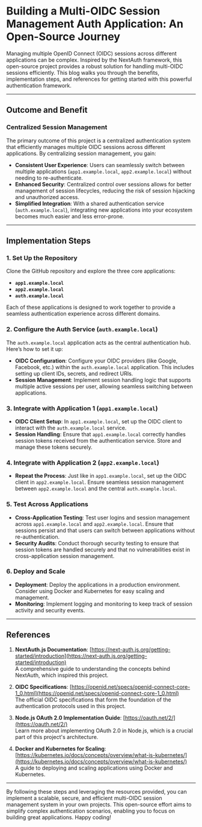 # Building a Multi-OIDC Session Management Auth Application: An Open-Source Journey

Managing multiple OpenID Connect (OIDC) sessions across different applications can be complex. Inspired by the NextAuth framework, this open-source project provides a robust solution for handling multi-OIDC sessions efficiently. This blog walks you through the benefits, implementation steps, and references for getting started with this powerful authentication framework.

---

## Outcome and Benefit

### Centralized Session Management
The primary outcome of this project is a centralized authentication system that efficiently manages multiple OIDC sessions across different applications. By centralizing session management, you gain:

- **Consistent User Experience**: Users can seamlessly switch between multiple applications (`app1.example.local`, `app2.example.local`) without needing to re-authenticate.
- **Enhanced Security**: Centralized control over sessions allows for better management of session lifecycles, reducing the risk of session hijacking and unauthorized access.
- **Simplified Integration**: With a shared authentication service (`auth.example.local`), integrating new applications into your ecosystem becomes much easier and less error-prone.

---

## Implementation Steps

### 1. Set Up the Repository
Clone the GitHub repository and explore the three core applications:

- **`app1.example.local`**
- **`app2.example.local`**
- **`auth.example.local`**

Each of these applications is designed to work together to provide a seamless authentication experience across different domains.

### 2. Configure the Auth Service (`auth.example.local`)
The `auth.example.local` application acts as the central authentication hub. Here’s how to set it up:

- **OIDC Configuration**: Configure your OIDC providers (like Google, Facebook, etc.) within the `auth.example.local` application. This includes setting up client IDs, secrets, and redirect URIs.
- **Session Management**: Implement session handling logic that supports multiple active sessions per user, allowing seamless switching between applications.

### 3. Integrate with Application 1 (`app1.example.local`)

- **OIDC Client Setup**: In `app1.example.local`, set up the OIDC client to interact with the `auth.example.local` service.
- **Session Handling**: Ensure that `app1.example.local` correctly handles session tokens received from the authentication service. Store and manage these tokens securely.

### 4. Integrate with Application 2 (`app2.example.local`)

- **Repeat the Process**: Just like in `app1.example.local`, set up the OIDC client in `app2.example.local`. Ensure seamless session management between `app2.example.local` and the central `auth.example.local`.

### 5. Test Across Applications

- **Cross-Application Testing**: Test user logins and session management across `app1.example.local` and `app2.example.local`. Ensure that sessions persist and that users can switch between applications without re-authentication.
- **Security Audits**: Conduct thorough security testing to ensure that session tokens are handled securely and that no vulnerabilities exist in cross-application session management.

### 6. Deploy and Scale

- **Deployment**: Deploy the applications in a production environment. Consider using Docker and Kubernetes for easy scaling and management.
- **Monitoring**: Implement logging and monitoring to keep track of session activity and security events.

---

## References

1. **NextAuth.js Documentation**: [https://next-auth.js.org/getting-started/introduction](https://next-auth.js.org/getting-started/introduction)  
   A comprehensive guide to understanding the concepts behind NextAuth, which inspired this project.

2. **OIDC Specifications**: [https://openid.net/specs/openid-connect-core-1_0.html](https://openid.net/specs/openid-connect-core-1_0.html)  
   The official OIDC specifications that form the foundation of the authentication protocols used in this project.

3. **Node.js OAuth 2.0 Implementation Guide**: [https://oauth.net/2/](https://oauth.net/2/)  
   Learn more about implementing OAuth 2.0 in Node.js, which is a crucial part of this project's architecture.

4. **Docker and Kubernetes for Scaling**: [https://kubernetes.io/docs/concepts/overview/what-is-kubernetes/](https://kubernetes.io/docs/concepts/overview/what-is-kubernetes/)  
   A guide to deploying and scaling applications using Docker and Kubernetes.

---

By following these steps and leveraging the resources provided, you can implement a scalable, secure, and efficient multi-OIDC session management system in your own projects. This open-source effort aims to simplify complex authentication scenarios, enabling you to focus on building great applications. Happy coding!

